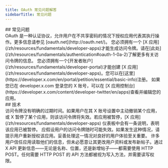 ```yaml
---
title: OAuth 常见问题解答
sidebarTitle: 常见问题
---
```


<div id="general">
  ## 常见问题
</div>

<AccordionGroup>
  <Accordion title="什么是 OAuth？">
    OAuth 是一种认证协议，允许用户在不共享密码的情况下授权应用代表其执行操作。更多信息请参见 [oauth.net](http://oauth.net/)。
  </Accordion>

  <Accordion title="如何生成访问令牌？">
    您必须拥有一个 [X 应用](/zh/resources/fundamentals/developer-apps)才能生成访问令牌。请在[此处](/zh/resources/fundamentals/authentication#oauth-1-0a-2)了解更多有关访问令牌的信息。
  </Accordion>

  <Accordion title="如何创建一个 X 应用？">
    您必须拥有一个[开发者账户](/zh/resources/fundamentals/developer-portal)才能创建 [X 应用](/zh/resources/fundamentals/developer-apps)。您可以在[这里](https://developer.x.com/en/portal/petition/essential/basic-info)注册。
  </Accordion>

  <Accordion title="如果我已经有一个 X 应用，如何查看并编辑该应用？">
    如果您已在 developer.x.com 登录您的 X 账号，可以在 [X 应用控制台](https://developer.x.com/content/developer-twitter/en/apps)查看并编辑您的应用。
  </Accordion>
</AccordionGroup>

<div id="technical">
  ## 技术
</div>

<AccordionGroup>
  <Accordion title="访问令牌的有效期是多久？">
    访问令牌没有明确的过期时间。如果用户在其 X 账号设置中主动撤销某个应用，或 X 暂停了某个应用，则该访问令牌将失效。若应用被暂停，[X 应用](/zh/resources/fundamentals/developer-apps) 仪表板中会有一条说明，表明该应用已被暂停。
  </Accordion>

  <Accordion title="如果访问令牌失效怎么办？">
    应假设用户的访问令牌随时可能失效。如果发生这种情况，请提示用户重新授权该应用。妥善处理这一情况对良好的用户体验至关重要。
  </Accordion>

  <Accordion title="应用注册页面会询问读/写权限。什么算写入？">
    许多用户信任应用读取他们的信息，但未必愿意让其更改用户资料或发布新帖子。通过 X API 更新信息——无论是名称、位置，还是新增帖子——都需要使用 HTTP POST。任何需要 HTTP POST 的 API 方法都被视为写入方法，并需要读写权限。
  </Accordion>
</AccordionGroup>